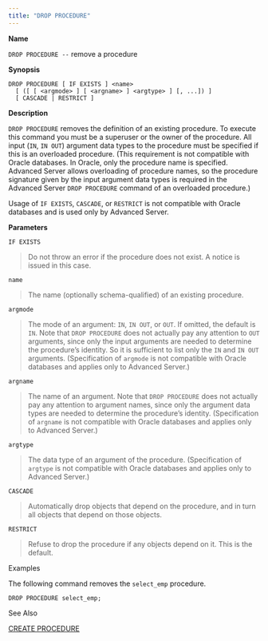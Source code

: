 ```yaml
---
title: "DROP PROCEDURE"
---
```


<div id="drop_procedure" class="registered_link"></div>


**Name**

`DROP PROCEDURE --` remove a procedure

**Synopsis**

``` text
DROP PROCEDURE [ IF EXISTS ] <name>
  [ ([ [ <argmode> ] [ <argname> ] <argtype> ] [, ...]) ]
  [ CASCADE | RESTRICT ]
```

**Description**

`DROP PROCEDURE` removes the definition of an existing procedure. To execute this command you must be a superuser or the owner of the procedure. All input (`IN`, `IN OUT`) argument data types to the procedure must be specified if this is an overloaded procedure. (This requirement is not compatible with Oracle databases. In Oracle, only the procedure name is specified. Advanced Server allows overloading of procedure names, so the procedure signature given by the input argument data types is required in the Advanced Server `DROP PROCEDURE` command of an overloaded procedure.)

Usage of `IF EXISTS`, `CASCADE`, or `RESTRICT` is not compatible with Oracle databases and is used only by Advanced Server.

**Parameters**

`IF EXISTS`

> Do not throw an error if the procedure does not exist. A notice is issued in this case.

`name`

> The name (optionally schema-qualified) of an existing procedure.

`argmode`

> The mode of an argument: `IN`, `IN OUT`, or `OUT`. If omitted, the default is `IN`. Note that `DROP PROCEDURE` does not actually pay any attention to `OUT` arguments, since only the input arguments are needed to determine the procedure’s identity. So it is sufficient to list only the `IN` and `IN OUT` arguments. (Specification of `argmode` is not compatible with Oracle databases and applies only to Advanced Server.)

`argname`

> The name of an argument. Note that `DROP PROCEDURE` does not actually pay any attention to argument names, since only the argument data types are needed to determine the procedure’s identity. (Specification of `argname` is not compatible with Oracle databases and applies only to Advanced Server.)

`argtype`

> The data type of an argument of the procedure. (Specification of `argtype` is not compatible with Oracle databases and applies only to Advanced Server.)

`CASCADE`

> Automatically drop objects that depend on the procedure, and in turn all objects that depend on those objects.

`RESTRICT`

> Refuse to drop the procedure if any objects depend on it. This is the default.

Examples

The following command removes the `select_emp` procedure.

``` text
DROP PROCEDURE select_emp;
```

See Also

[CREATE PROCEDURE](#create_procedure)
